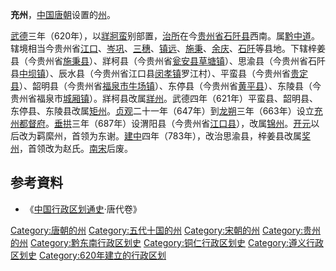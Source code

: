 '''充州'''，[[中国|中国]][[唐朝|唐朝]]设置的[[州|州]]。

[[武德|武德]]三年（620年），以[[牂牁蛮|牂牁蛮]]别部置，[[治所|治所]]在今[[贵州省|贵州省]][[石阡县|石阡县]]西南。属[[黔中道|黔中道]]。辖境相当今贵州省[[江口县|江口]]、[[岑巩县|岑巩]]、[[三穗县|三穗]]、[[镇远县|镇远]]、[[施秉县|施秉]]、[[余庆县|余庆]]、[[石阡县|石阡]]等县地。下辖梓姜县（今贵州省[[施秉县|施秉县]]）、牂柯县（今贵州省[[瓮安县|瓮安县]][[草塘镇|草塘镇]]）、思渝县（今贵州省石阡县[[中坝街道|中坝镇]]）、辰水县（今贵州省江口县[[闵孝镇|闵孝镇]]罗江村）、平蛮县（今贵州省[[贵定县|贵定县]]）、韶明县（今贵州省[[福泉市|福泉市]][[牛场镇|牛场镇]]）、东停县（今贵州省[[黄平县|黄平县]]）、东陵县（今贵州省福泉市[[城厢镇|城厢镇]]）。牂柯县改属[[牂州|牂州]]。武德四年（621年）平蛮县、韶明县、东停县、东陵县改属[[矩州|矩州]]。[[貞觀_(唐朝)|贞观]]二十一年（647年）到[[龙朔|龙朔]]三年（663年）设立[[充州都督府|充州都督府]]。[[垂拱|垂拱]]三年（687年）设渭阳县（今贵州省[[江口县|江口县]]），改属[[錦州_(唐朝)|锦州]]。[[开元|开元]]以后改为羁縻州，首领为东谢。[[建中|建中]]四年（783年），改治思渝县，梓姜县改属[[奖州|奖州]]，首领改为赵氏。[[南宋|南宋]]后废。

== 参考資料 ==
* 《[[中国行政区划通史|中国行政区划通史]]·唐代卷》
{{唐朝行政區劃|nocat}}
{{贵州行政区划小作品}}
{{DEFAULTSORT:C}}
[[Category:唐朝的州|Category:唐朝的州]]
[[Category:五代十国的州|Category:五代十国的州]]
[[Category:宋朝的州|Category:宋朝的州]]
[[Category:贵州的州|Category:贵州的州]]
[[Category:黔东南行政区划史|Category:黔东南行政区划史]]
[[Category:铜仁行政区划史|Category:铜仁行政区划史]]
[[Category:遵义行政区划史|Category:遵义行政区划史]]
[[Category:620年建立的行政区划|Category:620年建立的行政区划]]